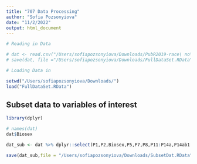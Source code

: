 ```yaml
---
title: "707 Data Processing"
author: "Sofia Pozsonyiova"
date: "11/2/2022"
output: html_document
---
```



```r
# Reading in Data 

# dat <- read.csv("/Users/sofiapozsonyiova/Downloads/PubR2019-race\ no\ county\ csv/PubR2019-race\ no\ county.csv")
# save(dat, file ="/Users/sofiapozsonyiova/Downloads/FullDataSet.RData")
```

```r
# Loading Data in 

setwd("/Users/sofiapozsonyiova/Downloads/")
load("FullDataSet.RData")
```


## Subset data to variables of interest 
```r
library(dplyr)
```

```r
# names(dat)
dat$Biosex
```

```r
dat_sub <- dat %>% dplyr::select(P1,P2,Biosex,P5,P7,P8,P11:P14a,P14ab1:P14ab14,P15:P17c,P18b:P18d,P20a:P22a,P22e,P23c,P23e,P25:P26h,P27b,P27c,P27e:P29f,P30:P39a,P40a:P40d,P41b:P41e,P41g:P42d,P45,P47a:P47e,P49d,P49a,P49c:P50d,P52a:P52c,P54a:P56c,P58a:P58c,P59:P67,P69a:P70a,P70c:P71aL1,P74L1a:P71d,P74,P76,P80c:P80g,P80i:P81,P86:P87e,P94,P95,P97a:P99g,Overweight,FiveFV,Binge,Region)
```


```r

save(dat_sub,file = "/Users/sofiapozsonyiova/Downloads/SubsetDat.RData")
```

